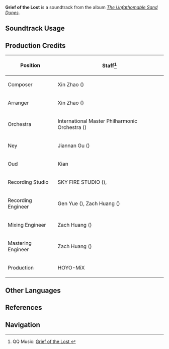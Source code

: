 {{Soundtrack Infobox
|image          = The Unfathomable Sand Dunes.png
|album          = The Unfathomable Sand Dunes
|disc           = 1
|number         = 11
|featured       =
|featured2      =
|featured3      =
|featured_disc  =
|featured_disc2 =
|featured_disc3 =
|youtube_id     = iqabwb3ui-A
|spotify_id     = 3mFSAF74JmjYvlsCe6nYmv
|previous       = Lonesome Road
|next           = Dividing Paths
}}
'''Grief of the Lost''' is a soundtrack from the album ''[[The Unfathomable Sand Dunes]]''.

==Soundtrack Usage==
{{Soundtrack Usage
|quest    = 
|location = Girdle of the Sands//day;;Veluriyam Mirage//desert, day
|domain   = 
}}

==Production Credits==
{| class="wikitable"
! Position
! Staff<ref>QQ Music: [https://y.qq.com/n/ryqq/songDetail/003yEP433PE89r Grief of the Lost {{zh|迷失之叹}}]</ref>
|-
! Composer
| Xin Zhao ({{zh|赵鑫}})
|-
! Arranger
| Xin Zhao ({{zh|赵鑫}})
|-
! Orchestra
| International Master Philharmonic Orchestra ({{zh|国际首席爱乐乐团}})
|-
! Ney
| Jiannan Gu ({{zh|顾剑楠}})
|-
! Oud
| Kian
|-
! Recording Studio
| SKY FIRE STUDIO ({{zh|九紫天诚录音棚}}), {{Not a Typo|52Hz Studio}}
|-
! Recording Engineer
| Gen Yue ({{zh|岳艮}}), Zach Huang ({{zh|黄巍}})
|-
! Mixing Engineer
| Zach Huang ({{zh|黄巍}})
|-
! Mastering Engineer
| Zach Huang ({{zh|黄巍}})
|-
! Production
| HOYO-MiX
|}
<!--
==Gallery==
<gallery>
</gallery>
-->
==Other Languages==
{{Other Languages
|en      = Grief of the Lost
|zhs     = 迷失之叹
|zhs_rm  = Míshī zhī Tàn
|zht     = 迷失之嘆
|zht_rm  = Míshī zhī Tàn
|zh_tl   = Sigh of the Lost
|ja      = 迷い子の嘆き
|ja_rm   = Mayoigo no Nageki
|ja_tl   = 
}}

==References==
{{Reflist}}

==Navigation==
{{Soundtrack Navbox|The Unfathomable Sand Dunes}}